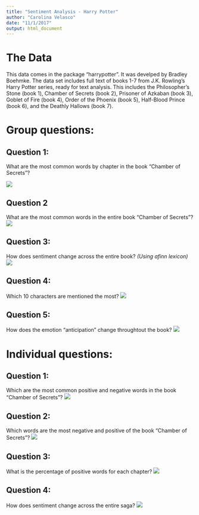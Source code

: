 ```yaml
---
title: "Sentiment Analysis - Harry Potter"
author: "Carolina Velasco"
date: "11/1/2017"
output: html_document
---
```



# The Data

This data comes in the package "harrypotter". It was develped by Bradley Boehmke. The data set includes full text of books 1-7 from J.K. Rowling's Harry Potter series, ready for text analysis. This includes the Philosopher's Stone (book 1), Chamber of Secrets (book 2), Prisoner of Azkaban (book 3), Goblet of Fire (book 4), Order of the Phoenix (book 5), Half-Blood Prince (book 6), and the Deathly Hallows (book 7).

# Group questions: 
## Question 1:
What are the most common words by chapter in the book "Chamber of Secrets"?

![](graph/plot1.png)

## Question 2
What are the most common words in the entire book "Chamber of Secrets"?
![](graph/plot2.png)

## Question 3: 
How does sentiment change across the entire book? *(Using afinn lexicon)*
![](graph/plot3.png)


## Question 4: 
Which 10 characters are mentioned the most?
![](graph/plot4.png)


## Question 5: 
How does the emotion "anticipation" change throughtout the book?
![](graph/plot5.png)



# Individual questions: 

## Question 1:
Which are the most common positive and negative words in the book "Chamber of Secrets"?
![](graph/plot6.png)

## Question 2: 
Which words are the most negative and positive of the book "Chamber of Secrets"?
![](graph/plot7.png)

## Question 3: 
What is the percentage of positive words for each chapter? 
![](graph/plot8.png)


## Question 4:
How does sentiment change across the entire saga? 
![](graph/plot9.png)